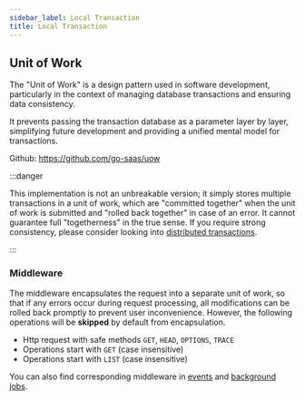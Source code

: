 ```yaml
---
sidebar_label: Local Transaction
title: Local Transaction
---
```


## Unit of Work

The "Unit of Work" is a design pattern used in software development, particularly in the context of managing database transactions and ensuring data consistency. 

It prevents passing the transaction database as a parameter layer by layer, simplifying future development and providing a unified mental model for transactions.

Github: https://github.com/go-saas/uow

:::danger

This implementation is not an unbreakable version; it simply stores multiple transactions in a unit of work, which are "committed together" when the unit of work is submitted and "rolled back together" in case of an error. It cannot guarantee full "togetherness" in the true sense. If you require strong consistency, please consider looking into [distributed transactions](../distributed-transaction).

:::


### Middleware

The middleware encapsulates the request into a separate unit of work, so that if any errors occur during request processing, all modifications can be rolled back promptly to prevent user inconvenience.
 However, the following operations will be **skipped** by default from encapsulation.

- Http request with safe methods `GET`, `HEAD`, `OPTIONS`, `TRACE`
- Operations start with `GET` (case insensitive)
- Operations start with `LIST` (case insensitive)

You can also find corresponding middleware in [events](../events) and [background jobs](../background-job).


